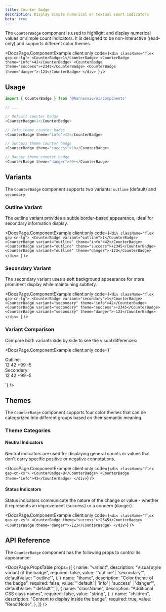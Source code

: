 ```yaml
---
title: Counter Badge
description: Display simple numerical or textual count indicators
beta: true
---
```


The `CounterBadge` component is used to highlight and display numerical values or simple count indicators. It is designed to be non-interactive (read-only) and supports different color themes.


<DocsPage.ComponentExample
  client:only
  code={`<div className="flex gap-cn-lg">
        <CounterBadge>1</CounterBadge>
        <CounterBadge theme="info">42</CounterBadge>
        <CounterBadge theme="success">+2345</CounterBadge>
        <CounterBadge theme="danger">-123</CounterBadge>
    </div>
`}
/>

## Usage

```typescript jsx
import { CounterBadge } from '@harnessio/ui/components'

// ...

// Default counter badge
<CounterBadge>1</CounterBadge>

// Info theme counter badge
<CounterBadge theme="info">42</CounterBadge>

// Success theme counter badge
<CounterBadge theme="success">10</CounterBadge>

// Danger theme counter badge
<CounterBadge theme="danger">99+</CounterBadge>
```

## Variants

The `CounterBadge` component supports two variants: `outline` (default) and `secondary`.

### Outline Variant

The outline variant provides a subtle border-based appearance, ideal for secondary information display.

<DocsPage.ComponentExample
  client:only
  code={`<div className="flex gap-cn-lg">
        <CounterBadge variant="outline">1</CounterBadge>
        <CounterBadge variant="outline" theme="info">42</CounterBadge>
        <CounterBadge variant="outline" theme="success">+2345</CounterBadge>
        <CounterBadge variant="outline" theme="danger">-123</CounterBadge>
    </div>
`}
/>

### Secondary Variant

The secondary variant uses a soft background appearance for more prominent display while maintaining subtlety.

<DocsPage.ComponentExample
  client:only
  code={`<div className="flex gap-cn-lg">
        <CounterBadge variant="secondary">1</CounterBadge>
        <CounterBadge variant="secondary" theme="info">42</CounterBadge>
        <CounterBadge variant="secondary" theme="success">+2345</CounterBadge>
        <CounterBadge variant="secondary" theme="danger">-123</CounterBadge>
    </div>
`}
/>

### Variant Comparison

Compare both variants side by side to see the visual differences:

<DocsPage.ComponentExample
  client:only
  code={`<div className="flex flex-col gap-cn-md">
    <div className="flex gap-cn-sm">
      <Text variant="heading-subsection" as="h4" className="min-w-[80px]">Outline:</Text>
      <div className="flex gap-cn-sm">
        <CounterBadge variant="outline">12</CounterBadge>
        <CounterBadge variant="outline" theme="info">42</CounterBadge>
        <CounterBadge variant="outline" theme="success">+99</CounterBadge>
        <CounterBadge variant="outline" theme="danger">-5</CounterBadge>
      </div>
    </div>
    <div className="flex gap-cn-sm">
      <Text variant="heading-subsection" as="h4" className="min-w-[80px]">Secondary:</Text>
      <div className="flex gap-cn-sm">
        <CounterBadge variant="secondary">12</CounterBadge>
        <CounterBadge variant="secondary" theme="info">42</CounterBadge>
        <CounterBadge variant="secondary" theme="success">+99</CounterBadge>
        <CounterBadge variant="secondary" theme="danger">-5</CounterBadge>
      </div>
    </div>
  </div>
`}
/>

## Themes

The `CounterBadge` component supports four color themes that can be categorized into different groups based on their semantic meaning.

### Theme Categories

#### Neutral Indicators

Neutral indicators are used for displaying general counts or values that don't carry specific positive or negative connotations.

<DocsPage.ComponentExample
  client:only
  code={`
    <div className="flex gap-cn-xs">
        <CounterBadge>0</CounterBadge>
        <CounterBadge theme="info">42</CounterBadge>
    </div>
`}
/>

#### Status Indicators

Status indicators communicate the nature of the change or value - whether it represents an improvement (success) or a concern (danger).

<DocsPage.ComponentExample
  client:only
  code={`
    <div className="flex gap-cn-xs">
        <CounterBadge theme="success">+2345</CounterBadge>
        <CounterBadge theme="danger">-123</CounterBadge>
    </div>
`}
/>

## API Reference

The `CounterBadge` component has the following props to control its appearance:

<DocsPage.PropsTable
  props={[
    {
      name: "variant",
      description: "Visual style variant of the badge",
      required: false,
      value: "'outline' | 'secondary'",
      defaultValue: "'outline'",
    },
    {
      name: "theme",
      description: "Color theme of the badge",
      required: false,
      value: "'default' | 'info' | 'success' | 'danger'",
      defaultValue: "'default'",
    },
    {
      name: "className",
      description: "Additional CSS class names",
      required: false,
      value: "string",
    },
    {
      name: "children",
      description: "Content to display inside the badge",
      required: true,
      value: "ReactNode",
    },
  ]}
/>
